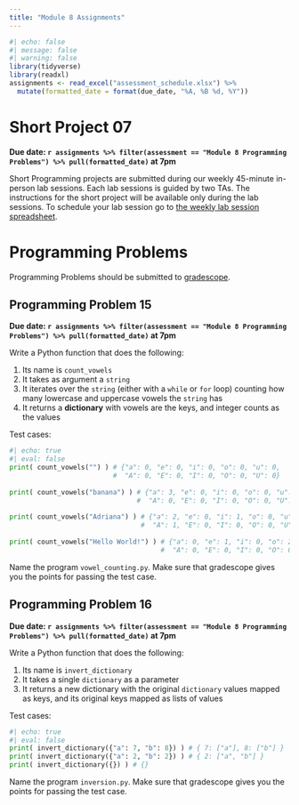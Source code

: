 ```yaml
---
title: "Module 8 Assignments"
---
```



```r
#| echo: false
#| message: false
#| warning: false
library(tidyverse)
library(readxl)
assignments <- read_excel("assessment_schedule.xlsx") %>% 
  mutate(formatted_date = format(due_date, "%A, %B %d, %Y"))
```

# Short Project 07

**Due date: `r assignments %>% filter(assessment == "Module 8 Programming Problems") %>% pull(formatted_date)` at 7pm**

Short Programming projects are submitted during our weekly 45-minute in-person lab sessions. Each lab sessions is guided by two TAs. The instructions for the short project will be available only during the lab sessions. To schedule your lab session go to [the weekly lab session spreadsheet](https://docs.google.com/spreadsheets/d/1mS3H-8GyLHb__rZaf9j66khmkncQgeqEXfyVk2l0sNo/edit?usp=sharing).

# Programming Problems

Programming Problems should be submitted to [gradescope](https://www.gradescope.com/courses/676322).

## Programming Problem 15

**Due date: `r assignments %>% filter(assessment == "Module 8 Programming Problems") %>% pull(formatted_date)` at 7pm**

Write a Python function that does the following:

1.  Its name is `count_vowels`
2.  It takes as argument a `string`
3.  It iterates over the `string` (either with a `while` or `for` loop) counting how many lowercase and uppercase vowels the `string` has
4.  It returns a **dictionary** with vowels are the keys, and integer counts as the values

Test cases:

```python
#| echo: true
#| eval: false
print( count_vowels("") ) # {"a": 0, "e": 0, "i": 0, "o": 0, "u": 0,
                          #  "A": 0, "E": 0, "I": 0, "O": 0, "U": 0}
                
print( count_vowels("banana") ) # {"a": 3, "e": 0, "i": 0, "o": 0, "u": 0,
                                #  "A": 0, "E": 0, "I": 0, "O": 0, "U": 0}
                                
print( count_vowels("Adriana") ) # {"a": 2, "e": 0, "i": 1, "o": 0, "u": 0,
                                 #  "A": 1, "E": 0, "I": 0, "O": 0, "U": 0}
                                 
print( count_vowels("Hello World!") ) # {"a": 0, "e": 1, "i": 0, "o": 2, "u": 0,
                                      #  "A": 0, "E": 0, "I": 0, "O": 0, "U": 0}
```

Name the program `vowel_counting.py`. Make sure that gradescope gives you the points for passing the test case.

## Programming Problem 16

**Due date: `r assignments %>% filter(assessment == "Module 8 Programming Problems") %>% pull(formatted_date)` at 7pm**

Write a Python function that does the following:

1.  Its name is `invert_dictionary`
2.  It takes a single `dictionary` as a parameter
3.  It returns a new dictionary with the original `dictionary` values mapped as keys, and its original keys mapped as lists of values

Test cases:

```python
#| echo: true
#| eval: false
print( invert_dictionary({"a": 7, "b": 8}) ) # { 7: ["a"], 8: ["b"] }
print( invert_dictionary({"a": 2, "b": 2}) ) # { 2: ["a", "b"] }
print( invert_dictionary({}) ) # {}
```

Name the program `inversion.py`. Make sure that gradescope gives you the points for passing the test case.
